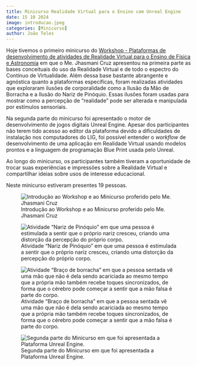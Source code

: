 ```yaml
---
title: Minicurso Realidade Virtual para o Ensino com Unreal Engine
date: 15 10 2024
image: introducao.jpeg
categories: [Minicurso]
author: João Teles
---
```


Hoje tivemos o primeiro minicurso do [Workshop - Plataformas de desenvolvimento de atividades de Realidade Virtual para o Ensino de Física e Astronomia](/calendario/eventos/WorkshopVR.qmd) em que o Me. Jhasmani Cruz apresentou na primeira parte as bases conceituais do uso da Realidade Virtual e de todo o espectro do Contínuo de Virtualidade. Além dessa base bastante abrangente e agnóstica quanto a plataformas específicas, foram realizadas atividades que exploraram ilusões de corporalidade como a Ilusão da Mão de Borracha e a Ilusão do Nariz de Pinóquio. Essas ilusões foram usadas para mostrar como a percepção de "realidade" pode ser alterada e manipulada por estímulos sensoriais.

Na segunda parte do minicurso foi apresentado o motor de desenvolvimento de jogos digitais Unreal Engine. Apesar dos participantes não terem tido acesso ao editor da plataforma devido a dificuldades de instalação nos computadores do LIG, foi possível entender o *workflow* de desenvolvimento de uma aplicação em Realidade Virtual usando modelos prontos e a linguagem de programação Blue Print usada pelo Unreal.

Ao longo do minicurso, os participantes também tiveram a oportunidade de trocar suas experiências e impressões sobre a Realidade Virtual e compartilhar ideias sobre usos de interesse educacional.

Neste minicurso estiveram presentes 19 pessoas.

![Introdução ao Workshop e ao Minicurso proferido pelo Me. Jhasmani Cruz](introducao.jpeg)

![Atividade "Nariz de Pinóquio" em que uma pessoa é estimulada a sentir que o próprio nariz cresceu, criando uma distorção da percepção do próprio corpo.](nariz_de_pinoquio.jpeg)

![Atividade "Braço de borracha" em que a pessoa sentada vê uma mão que não é dela sendo acariciada ao mesmo tempo que a própria mão também recebe toques sincronizados, de forma que o cérebro pode começar a sentir que a mão falsa é parte do corpo.](mao_de_borracha.jpeg)

![Segunda parte do Minicurso em que foi apresentada a Plataforma Unreal Engine.](unreal_engine.jpeg)